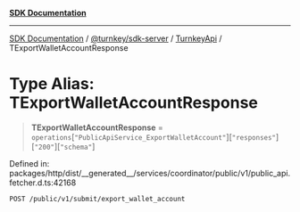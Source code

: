 [**SDK Documentation**](../../../../../README.mdx)

***

[SDK Documentation](../../../../../packages.mdx) / [@turnkey/sdk-server](../../../README.mdx) / [TurnkeyApi](../README.mdx) / TExportWalletAccountResponse

# Type Alias: TExportWalletAccountResponse

> **TExportWalletAccountResponse** = `operations`\[`"PublicApiService_ExportWalletAccount"`\]\[`"responses"`\]\[`"200"`\]\[`"schema"`\]

Defined in: packages/http/dist/\_\_generated\_\_/services/coordinator/public/v1/public\_api.fetcher.d.ts:42168

`POST /public/v1/submit/export_wallet_account`
